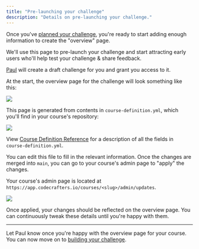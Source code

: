 ```yaml
---
title: "Pre-launching your challenge"
description: "Details on pre-launching your challenge."
---
```


Once you've [planned your challenge](/contributors/authoring-challenges/planning-your-challenge), you're ready to start adding enough information to
create the "overview" page.

We'll use this page to pre-launch your challenge and start attracting early users who'll help test your challenge & share feedback.

[Paul](mailto:paul@codecrafters.io) will create a draft challenge for you and grant you access to it.

At the start, the overview page for the challenge will look something like this:

<Frame>
  <img className="w-full" src="/img/draft-challenge-overview.png" />
</Frame>

This page is generated from contents in `course-definition.yml`, which you'll find in your course's repository:

<Frame>
  <img className="w-full" src="/img/draft-challenge-yaml.png" />
</Frame>

View [Course Definition Reference](/contributors/authoring-challenges/course-definition-reference) for a description of all the fields in `course-definition.yml`.

You can edit this file to fill in the relevant information. Once the changes are merged into `main`, you can go to your course's admin page to "apply" the changes.

Your course's admin page is located at `https://app.codecrafters.io/courses/<slug>/admin/updates`.

<Frame>
  <img className="w-full" src="/img/course-definition-updates-list.png" />
</Frame>

Once applied, your changes should be reflected on the overview page. You can continuously tweak these details until you're happy with them.

---

Let Paul know once you're happy with the overview page for your course. You can now move on to [building your challenge](/contributors/authoring-challenges/building-your-challenge).
